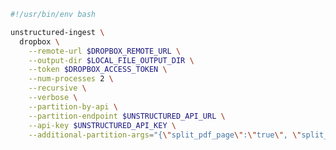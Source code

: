 ```bash CLI
#!/usr/bin/env bash

unstructured-ingest \
  dropbox \
    --remote-url $DROPBOX_REMOTE_URL \
    --output-dir $LOCAL_FILE_OUTPUT_DIR \
    --token $DROPBOX_ACCESS_TOKEN \
    --num-processes 2 \
    --recursive \
    --verbose \
    --partition-by-api \
    --partition-endpoint $UNSTRUCTURED_API_URL \
    --api-key $UNSTRUCTURED_API_KEY \
    --additional-partition-args="{\"split_pdf_page\":\"true\", \"split_pdf_allow_failed\":\"true\", \"split_pdf_concurrency_level\": 15}" \
```
